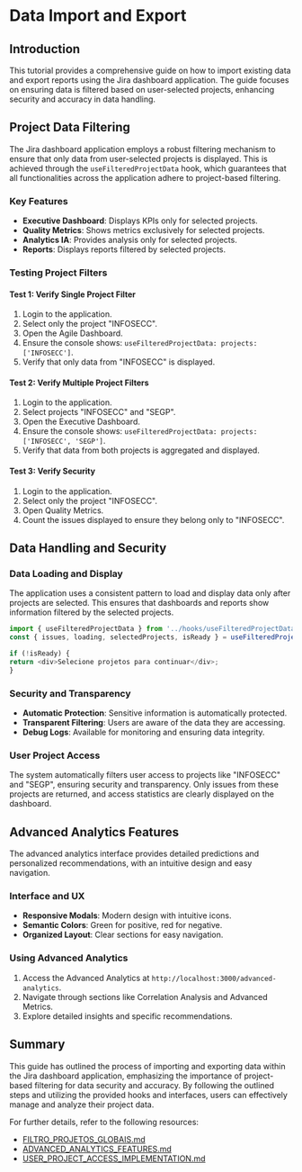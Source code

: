 # Data Import and Export

## Introduction

This tutorial provides a comprehensive guide on how to import existing data and export reports using the Jira dashboard application. The guide focuses on ensuring data is filtered based on user-selected projects, enhancing security and accuracy in data handling.

## Project Data Filtering

The Jira dashboard application employs a robust filtering mechanism to ensure that only data from user-selected projects is displayed. This is achieved through the `useFilteredProjectData` hook, which guarantees that all functionalities across the application adhere to project-based filtering.

### Key Features

- **Executive Dashboard**: Displays KPIs only for selected projects.
- **Quality Metrics**: Shows metrics exclusively for selected projects.
- **Analytics IA**: Provides analysis only for selected projects.
- **Reports**: Displays reports filtered by selected projects.

### Testing Project Filters

#### Test 1: Verify Single Project Filter
1. Login to the application.
2. Select only the project "INFOSECC".
3. Open the Agile Dashboard.
4. Ensure the console shows: `useFilteredProjectData: projects: ['INFOSECC']`.
5. Verify that only data from "INFOSECC" is displayed.

#### Test 2: Verify Multiple Project Filters
1. Login to the application.
2. Select projects "INFOSECC" and "SEGP".
3. Open the Executive Dashboard.
4. Ensure the console shows: `useFilteredProjectData: projects: ['INFOSECC', 'SEGP']`.
5. Verify that data from both projects is aggregated and displayed.

#### Test 3: Verify Security
1. Login to the application.
2. Select only the project "INFOSECC".
3. Open Quality Metrics.
4. Count the issues displayed to ensure they belong only to "INFOSECC".

## Data Handling and Security

### Data Loading and Display

The application uses a consistent pattern to load and display data only after projects are selected. This ensures that dashboards and reports show information filtered by the selected projects.

```typescript
import { useFilteredProjectData } from '../hooks/useFilteredProjectData';
const { issues, loading, selectedProjects, isReady } = useFilteredProjectData();

if (!isReady) {
return <div>Selecione projetos para continuar</div>;
}
```

### Security and Transparency

- **Automatic Protection**: Sensitive information is automatically protected.
- **Transparent Filtering**: Users are aware of the data they are accessing.
- **Debug Logs**: Available for monitoring and ensuring data integrity.

### User Project Access

The system automatically filters user access to projects like "INFOSECC" and "SEGP", ensuring security and transparency. Only issues from these projects are returned, and access statistics are clearly displayed on the dashboard.

## Advanced Analytics Features

The advanced analytics interface provides detailed predictions and personalized recommendations, with an intuitive design and easy navigation.

### Interface and UX

- **Responsive Modals**: Modern design with intuitive icons.
- **Semantic Colors**: Green for positive, red for negative.
- **Organized Layout**: Clear sections for easy navigation.

### Using Advanced Analytics

1. Access the Advanced Analytics at `http://localhost:3000/advanced-analytics`.
2. Navigate through sections like Correlation Analysis and Advanced Metrics.
3. Explore detailed insights and specific recommendations.

## Summary

This guide has outlined the process of importing and exporting data within the Jira dashboard application, emphasizing the importance of project-based filtering for data security and accuracy. By following the outlined steps and utilizing the provided hooks and interfaces, users can effectively manage and analyze their project data.

For further details, refer to the following resources:
- [FILTRO_PROJETOS_GLOBAIS.md](https://gitdocai-data/organization/org-3b5b9a00-5655-4c1f-96df-503f2619fb1c/repositories/jira-dash/FILTRO_PROJETOS_GLOBAIS.md)
- [ADVANCED_ANALYTICS_FEATURES.md](https://gitdocai-data/organization/org-3b5b9a00-5655-4c1f-96df-503f2619fb1c/repositories/jira-dash/ADVANCED_ANALYTICS_FEATURES.md)
- [USER_PROJECT_ACCESS_IMPLEMENTATION.md](https://gitdocai-data/organization/org-3b5b9a00-5655-4c1f-96df-503f2619fb1c/repositories/jira-dash/USER_PROJECT_ACCESS_IMPLEMENTATION.md)
